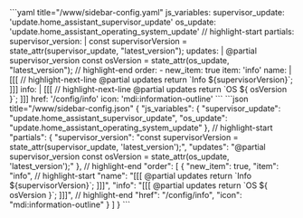 
<Tabs groupId="config">
  <TabItem value="yaml" label="YAML" default>
    ```yaml title="<config directory>/www/sidebar-config.yaml"
    js_variables:
      supervisor_update: 'update.home_assistant_supervisor_update'
      os_update: 'update.home_assistant_operating_system_update'
    // highlight-start
    partials:
      supervisor_version: |
        const supervisorVersion = state_attr(supervisor_update, "latest_version");
      updates: |
        @partial supervisor_version
        const osVersion = state_attr(os_update, "latest_version");
    // highlight-end
    order:
      - new_item: true
        item: 'info'
        name: |
          [[[
            // highlight-next-line
            @partial updates
            return `Info ${supervisorVersion}`;
          ]]]
        info: |
          [[[
            // highlight-next-line
            @partial updates
            return `OS ${ osVersion }`;
          ]]]
        href: '/config/info'
        icon: 'mdi:information-outline'
    ```
  </TabItem>
  <TabItem value="json" label="JSON">
    ```json title="<config directory>/www/sidebar-config.json"
    {
      "js_variables": {
        "supervisor_update": "update.home_assistant_supervisor_update",
        "os_update": "update.home_assistant_operating_system_update"
      },
      // highlight-start
      "partials": {
        "supervisor_version": "const supervisorVersion = state_attr(supervisor_update, 'latest_version');",
        "updates": "@partial supervisor_version const osVersion = state_attr(os_update, 'latest_version');"
      },
      // highlight-end
      "order": [
        {
          "new_item": true,
          "item": "info",
          // highlight-start
          "name": "[[[ @partial updates return `Info ${supervisorVersion}`; ]]]",
          "info": "[[[ @partial updates return `OS ${ osVersion }`; ]]]",
          // highlight-end
          "href": "/config/info",
          "icon": "mdi:information-outline"
        }
      ]
    }
    ```
  </TabItem>
</Tabs>